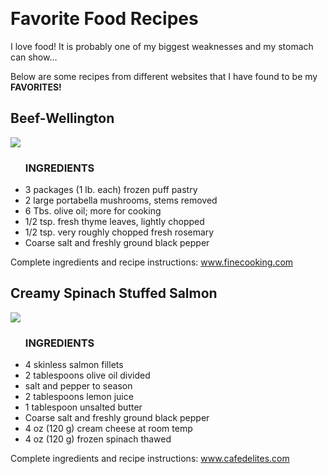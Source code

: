 <p>&nbsp;</p>
<h1>__Favorite Food Recipes__</h1>
<p>I love food! It is probably one of my biggest weaknesses and my stomach can show...</p>
<p>Below are some recipes from different websites that I have found to be my __FAVORITES!__</p>
<h2>Beef-Wellington</h2>
![](https://s3.amazonaws.com/finecooking.s3.tauntonclud.com/app/uploads/2000/12/19164801/beef-wellington_wide.jpg)
<ul><h3>__INGREDIENTS__</h3>
<li>3 packages (1 lb. each) frozen puff pastry</li>
<li>2 large portabella mushrooms, stems removed</li>
<li>6 Tbs. olive oil; more for cooking</li>
<li>1/2 tsp. fresh thyme leaves, lightly chopped</li>
<li>1/2 tsp. very roughly chopped fresh rosemary</li>
<li>Coarse salt and freshly ground black pepper</li>
</ul>
<p> Complete ingredients and recipe instructions: <a href="https://www.finecooking.com/recipe/individual-beef-wellingtons-with-mushroom-spinach-blue-cheese-filling" target="_blank"> www.finecooking.com</a></p>

<h2>Creamy Spinach Stuffed Salmon</h2>
![](https://cafedelites.com/wp-content/uploads/2018/04/Creamy-Spinach-Stuffed-Salmon-IMAGE-6.jpg)
<ul><h3>__INGREDIENTS__</h3>
<li>4 skinless salmon fillets</li>
<li>2 tablespoons olive oil divided</li>
<li>salt and pepper to season</li>
<li>2 tablespoons lemon juice</li>
<li>1 tablespoon unsalted butter</li>
<li>Coarse salt and freshly ground black pepper</li>
<li>4 oz (120 g) cream cheese at room temp</li>
<li>4 oz (120 g) frozen spinach thawed</li>
</ul>
<p> Complete ingredients and recipe instructions: <a href="https://cafedelites.com/creamy-spinach-stuffed-salmon/" target="_blank"> www.cafedelites.com</a></p>
